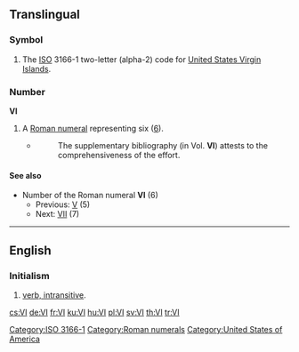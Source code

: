 {{also|vi|Vi}}
==Translingual==
===Symbol===
{{infl|mul|symbol}}
# The [[ISO]] 3166-1 two-letter (alpha-2) code for [[United States Virgin Islands]].

===Number===
'''VI'''

# A [[Roman numeral]] representing six ([[six|6]]).
#* {{RQ:Schuster Hepaticae V|viii}}
#*: The supplementary bibliography (in Vol. '''VI''') attests to the comprehensiveness of the effort.


====See also====
* Number of the Roman numeral '''VI''' (6)
** Previous: [[V]] (5)
** Next: [[VII]] (7)

----

==English==

===Initialism===
# [[intransitive verb|verb, intransitive]].


[[Category:ISO 3166-1]]
[[Category:Roman numerals]]
[[Category:United States of America]]

[[cs:VI]]
[[de:VI]]
[[fr:VI]]
[[ku:VI]]
[[hu:VI]]
[[pl:VI]]
[[sv:VI]]
[[th:VI]]
[[tr:VI]]
